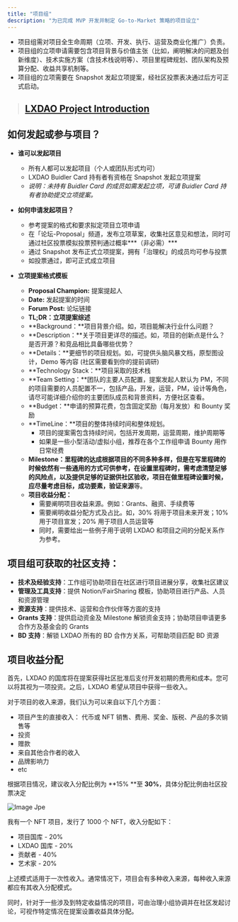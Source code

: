```yaml
---
title: "项目组"
description: "为已完成 MVP 开发并制定 Go-to-Market 策略的项目设立"
---
```


- 项目组需对项目全生命周期（立项、开发、执行、运营及商业化推广）负责。
- 项目组的立项申请需要包含项目背景与价值主张（比如，阐明解决的问题及创新维度）、技术实施方案（含技术栈说明等）、项目里程碑规划、团队架构及预算分配、收益共享机制等。
- 项目组的立项需要在 Snapshot 发起立项提案，经社区投票表决通过后方可正式启动。

> ## [**LXDAO Project Introduction**](https://lxdao.io/projects)

## **如何发起或参与项目？**

- **谁可以发起项目**
    - 所有人都可以发起项目（个人或团队形式均可）
    - LXDAO Buidler Card 持有者有资格在 Snapshot 发起立项提案
    - *说明：未持有 Buidler Card 的成员如需发起立项，可请 Buidler Card 持有者协助提交立项提案。*
    
- **如何申请发起项目？**
    - 参考提案的格式和要求拟定项目立项申请
    - 在「论坛-Proposal」频道，发布立项草案，收集社区意见和想法，同时可通过社区投票模拟投票预判通过概率***（非必需）***
    - 通过 Snapshot 发布正式立项提案，拥有「治理权」的成员均可参与投票
    - 如投票通过，即可正式成立项目

- **立项提案格式模板**
    - **Proposal Champion:** 提案提起人
    - **Date:** 发起提案的时间
    - **Forum Post:** 论坛链接
    - **TL;DR：立项提案综述**
    - **Background：**项目背景介绍。如，项目能解决行业什么问题？
    - **Description：**关于项目更详尽的描述。如，项目的创新点是什么？是否开源？和竞品相比具备哪些优势？
    - **Details：**更细节的项目规划。如，可提供头脑风暴文档，原型图设计，Demo 等内容 (社区需要看到你的提前调研)
    - **Technology Stack：**项目采取的技术栈
    - **Team Setting：**团队的主要人员配置，提案发起人默认为 PM，不同的项目需要的人员配置不一，包括产品，开发，运营，PM，设计等角色，请尽可能详细介绍你的主要团队成员和背景资料，方便社区查看。
    - **Budget：**申请的预算花费，包含固定奖励（每月发放）和 Bounty 奖励
    - **TimeLine：**项目的整体持续时间和整体规划。
        - 项目的提案需包含持续时间，包括开发周期，运营周期，维护周期等
        - 如果是一些小型活动/虚拟小组，推荐在各个工作组申请 Bounty 用作日常经费
    - **Milestone：**里程碑的达成根据项目的不同多种多样，但是在写里程碑的时候依然有一些通用的方式可供参考，在设置里程碑时，需考虑清楚足够的风险点，以及提供足够的证据供社区验收，项目在做里程碑设置时候，应尽量考虑**目标，成功要素，验证来源**等。
    - **项目收益分配：**
        - 需要阐明项目收益来源。例如：Grants、融资、手续费等
        - 需要阐明收益分配方式及占比。如，30% 将用于项目未来开发；10% 用于项目宣发；20% 用于项目人员运营等
        - 同时，需要给出一些例子用于说明 LXDAO 和项目之间的分配关系作为参考。

## **项目组可获取的社区支持：**
  - **技术及经验支持**：工作组可协助项目在社区进行项目进展分享，收集社区建议
  - **管理及工具支持**：提供 Notion/FairSharing 模板，协助项目进行产品、人员和资源管理
   - **资源支持**：提供技术、运营和合作伙伴等方面的支持
  - **Grants 支持**：提供启动资金及 Milestone 解锁资金支持；协助项目申请更多合作方及基金会的 Grants
  - **BD 支持**：解锁 LXDAO 所有的 BD 合作方关系，可帮助项目匹配 BD 资源

## **项目收益分配**

首先，LXDAO 的国库将在提案获得社区批准后支付开发初期的费用和成本。您可以将其视为一项投资。之后，LXDAO 希望从项目中获得一些收入。

对于项目的收入来源，我们认为可以来自以下几个方面：

- 项目产生的直接收入： 代币或 NFT 销售、费用、奖金、版税、产品的多次销售等
- 投资
- 赠款
- 来自其他合作者的收入
- 品牌影响力
- etc

根据项目情况，建议收入分配比例为 **15% **至 **30%**，具体分配比例由社区投票决定

![Image Jpe](/images/xiang-mu-zu.avif)

<Card title="例如：" icon="circle-exclamation">
  我有一个 NFT 项目，发行了 1000 个 NFT，收入分配如下：

  - 项目国库 - 20%
  - LXDAO 国库 - 20%
  - 贡献者 - 40%
  - 艺术家 - 20%
</Card>

上述模式适用于一次性收入。通常情况下，项目会有多种收入来源，每种收入来源都应有其收入分配模式。

同时，针对于一些涉及到特定收益情况的项目，可由治理小组协调并在社区发起讨论，可视作特定情况在提案设置收益具体分配。
